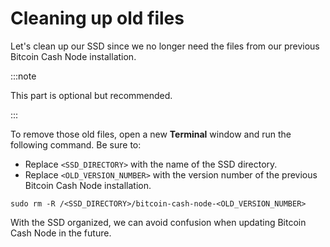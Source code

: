 # Cleaning up old files

Let's clean up our SSD since we no longer need the files from our previous Bitcoin Cash Node installation.

:::note

This part is optional but recommended.

:::

To remove those old files, open a new **Terminal** window and run the following command. Be sure to:

- Replace `<SSD_DIRECTORY>` with the name of the SSD directory.
- Replace `<OLD_VERSION_NUMBER>` with the version number of the previous Bitcoin Cash Node installation.

```console
sudo rm -R /<SSD_DIRECTORY>/bitcoin-cash-node-<OLD_VERSION_NUMBER>
```

With the SSD organized, we can avoid confusion when updating Bitcoin Cash Node in the future.
